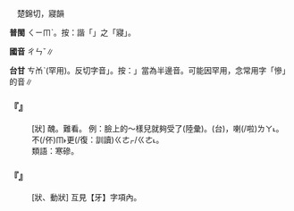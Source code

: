 
=={{ruby|磣|ㄔㄣˇ}}==

　楚錦切，寢韻

'''普閩''' <rt>ㄑㄧㆬˋ</rt>。按：諧「{{ruby|貌|ㄇㄠ˫}}{{ruby|寢|ㄑㄧㆬˋ}}」之「寢」。

'''國音''' <rt>ㄔㄣˇ</rt>∥

'''台甘''' <rt>ㄘㆰˋ</rt>(罕用)。反切字音{{ruby|「|ㄑㄧㆬˋ}}」。按：{{ruby|「|ㄘㆰˋ}}」當為半邊音。可能因罕用，念常用字「慘」的音∥

    

==='''『{{ruby|磣|ㄔㄣˇ}}』'''===
: [狀] 醜。難看。 例：臉上的～樣兒就夠受了(陸彙)。(台){{ruby|汝|ㄌㄧˋ}}{{ruby|看|ㄎㄨㆩ˪}}{{ruby|伊|ㄧ}}{{ruby|面|ㆠㄧㄣ˫}}{{ruby|歹|ㄆㆮˋ}}{{ruby|看|ㄎㄨㆩ˪}}{{ruby|<mark>&#xffa42;</mark>|ㄍㄚㆷ}}{{ruby|<mark>&#xf8fbe;</mark>|ㄏㄧㆵ}}{{ruby|號|ㄏㄜ˫}}{{ruby|款|ㄎㄨㄢˋ}}，{{ruby|<mark>&#xffa45;</mark>|ㆠㆤ˫/ㆠㄨㆤ˫}}{{ruby|堪|ㄎㆰ}}{{ruby|得|ㄉㄧㆵ}}喇(/啦)<rt>ㄌㄚ˪</rt>。不(/伓)<rt>ㆬ˫</rt>{{ruby|通|ㄊㄤ}}更(/復：訓讀)<rt>ㄍㄜㆷ/ㄍㄜ˪</rt>{{ruby|再|ㄗㄞ˪}}{{ruby|創|ㄘㆲ˪}}{{ruby|治|ㄉㄧ˫}}{{ruby|伊|ㄧ}}。
:類語：寒磣。
:
    

==='''『{{ruby|牙|ㄧㄚˊ}}{{ruby|磣|ㄔㄣˇ}}』'''===
: [狀、動狀] 互見【牙】字項內。
    
